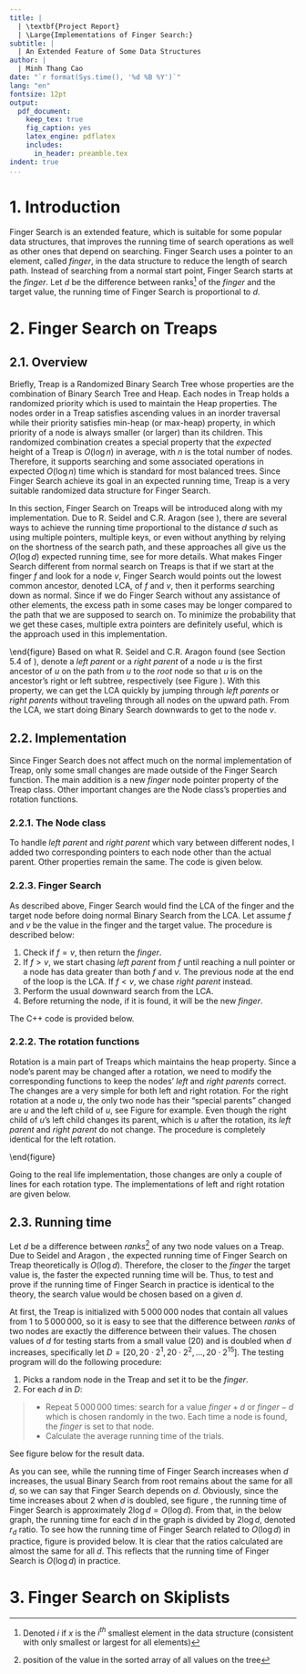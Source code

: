 ```yaml
---
title: |
  | \textbf{Project Report}
  | \Large{Implementations of Finger Search:}
subtitle: | 
  | An Extended Feature of Some Data Structures
author: |
  | Minh Thang Cao
date: "`r format(Sys.time(), '%d %B %Y')`"
lang: "en"
fontsize: 12pt
output:
  pdf_document:
    keep_tex: true
    fig_caption: yes
    latex_engine: pdflatex
    includes:
      in_header: preamble.tex
indent: true
...
```


\graphicspath{ {./} }

# 1. \enspace Introduction {#section1}

Finger Search is an extended feature, which is suitable for some popular data structures, that improves the running time of search operations as well as other ones that depend on searching. Finger Search uses a pointer to an element, called *finger*, in the data structure to reduce the length of search path. Instead of searching from a normal start point, Finger Search starts at the *finger*. Let $d$ be the difference between ranks^[Denoted $i$ if $x$ is the $i^{th}$ smallest element in the data structure (consistent with only smallest or largest for all elements)] of the *finger* and the target value, the running time of Finger Search is proportional to $d$.

# 2. \enspace Finger Search on Treaps {#section2}

## 2.1. Overview

Briefly, Treap is a Randomized Binary Search Tree whose properties are the combination of Binary Search Tree and Heap. Each nodes in Treap holds a randomized priority which is used to maintain the Heap properties. The nodes order in a Treap satisfies ascending values in an inorder traversal while their priority satisfies min-heap (or max-heap) property, in which priority of a node is always smaller (or larger) than its children. This randomized combination creates a special property that the *expected* height of a Treap is $O(\log n)$ in average, with $n$ is the total number of nodes. Therefore, it supports searching and some associated operations in expected $O(\log n)$ time which is standard for most balanced trees. Since Finger Search achieve its goal in an expected running time, Treap is a very suitable randomized data structure for Finger Search.

In this section, Finger Search on Treaps will be introduced along with my implementation. Due to R. Seidel and C.R. Aragon (see \cite{1}), there are several ways to achieve the running time proportional to the distance $d$ such as using multiple pointers, multiple keys, or even without anything by relying on the shortness of the search path, and these approaches all give us the $O(\log d)$ expected running time, see \cite{1} for more details. What makes Finger Search different from normal search on Treaps is that if we start at the finger $f$ and look for a node $v$, Finger Search would points out the lowest common ancestor, denoted LCA, of $f$ and $v$, then it performs searching down as normal. Since if we do Finger Search without any assistance of other elements, the excess path in some cases may be longer compared to the path that we are supposed to search on. To minimize the probability that we get these cases, multiple extra pointers are definitely useful, which is the approach used in this implementation.


\begin{figure}
\centering
\vspace{1mm}
\includegraphics[width=0.4\textwidth]{tree.png}
\caption{\label{fig1:figs}Visualization of \textit{left parent} and \textit{right parent} of a node $u$ in a binary tree.}

\  
\hrule
\end{figure}
Based on what R. Seidel and C.R. Aragon found (see Section 5.4 of \cite{1}), denote a *left parent* or a *right parent* of a node $u$ is the first ancestor of $u$ on the path from $u$ to the *root* node so that $u$ is on the ancestor's right or left subtree, respectively (see Figure \ref{fig1:figs}). With this property, we can get the LCA quickly by jumping through *left parents* or *right parents* without traveling through all nodes on the upward path. From the LCA, we start doing Binary Search downwards to get to the node $v$.

## 2.2. Implementation

Since Finger Search does not affect much on the normal implementation of Treap, only some small changes are made outside of the Finger Search function. The main addition is a new *finger* node pointer property of the Treap class. Other important changes are the Node class's properties and rotation functions.

### 2.2.1. The Node class

To handle *left parent* and *right parent* which vary between different nodes, I added two corresponding pointers to each node other than the actual parent. Other properties remain the same. The code is given below.
\newpage

\begin{lstlisting}
template<typename T>
class Node {
  public:
    T data;
    double priority;
    Node *parent, *left, *right;
    Node *leftParent, *rightParent; // new properties
    Node(double value, Node* parent=nullptr,
         Node* left=nullptr, Node* right=nullptr,
         Node* leftParent=nullptr, Node* rightParent= nullptr) {
      this->data = value;
      this->parent = parent;
      this->left = left;
      this->right = right;
      this->leftParent = leftParent;
      this->rightParent = rightParent;
      priority = Random::getReal(0, 1);
    };
};
\end{lstlisting}
\vspace{-7mm}

### 2.2.3. Finger Search

As described above, Finger Search would find the LCA of the finger and the target node before doing normal Binary Search from the LCA. Let assume $f$ and $v$ be the value in the finger and the target value. The procedure is described below:

  1. Check if $f = v$, then return the *finger*.
  2. If $f > v$, we start chasing *left parent* from *f* until reaching a null pointer or a node has data greater than both *f* and *v*. The previous node at the end of the loop is the LCA. If $f < v$, we chase *right parent* instead.
  3. Perform the usual downward search from the LCA.
  4. Before returning the node, if it is found, it will be the new *finger*.

The C++ code is provided below.

\begin{lstlisting}
template<typename T>
Node<T>* Treap<T>::fingerSearch(T value) {
  if (value == finger->data) return finger;
  Node<T>* LCA = root; // The lowest common ancestor
  Node<T>* current = finger;
  if (value > finger->data) {
    while (current && current->data <= value) {
      LCA = current;
      current = current->rightParent;
    }
  } else {
    while (current && current->data >= value) {
      LCA = current;
      current = current->leftParent;
    }
  }
  Node<T>* foundNode = binarySearch(value, LCA); // downard search from LCA
  if (foundNode) {
    finger = foundNode;
  }
  return foundNode;
}
\end{lstlisting}

\vspace{-7mm}

### 2.2.2. The rotation functions 

Rotation is a main part of Treaps which maintains the heap property. Since a node's parent may be changed after a rotation, we need to modify the corresponding functions to keep the nodes' *left* and *right parents* correct. The changes are a very simple for both left and right rotation. For the right rotation at a node $u$, the only two node has their "special parents" changed are $u$ and the left child of $u$, see Figure \ref{fig2:figs} for example. Even though the right child of $u$'s left child changes its parent, which is $u$ after the rotation, its *left parent* and *right parent* do not change. The procedure is completely identical for the left rotation.

\begin{figure}
\centering
\vspace{1mm}
\includegraphics[height=0.3\textwidth]{TreeRotation.png}
\caption{\label{fig2:figs}Visualization of right rotation at node 4. The colored nodes are ones has their \textit{left parent} or \textit{right parent} changed. The \textit{right parent} of node 2, the left child of 4, changed to the \textit{right parent} of 4, and \textit{left parent} of node 4 changed to 2. Left rotation is identical.}

\  
\hrule
\end{figure}

Going to the real life implementation, those changes are only a couple of lines for each rotation type. The implementations of left and right rotation are given below.


\begin{lstlisting}
template<class T>
void Treap<T>::leftRotate(Node<T>* &node) {
  Node<T> *parent = node->parent;
  Node<T> *r = node->right;
  node->parent = r;
  node->rightParent = r; // set right parent of the given node
  r->leftParent = node->leftParent; // set left parent of right child 
  if (r->left) {
    r->left->parent = node;
  }
  node->right = r->left;
  r->left = node;
  r->parent = parent;
  if (parent) {
    if (parent->left == node) {
      parent->left = r;
    } else {
      parent->right = r;
    }
  }
  node = r;
}

template<class T>
void Treap<T>::rightRotate(Node<T>* &node) {
  Node<T> *parent = node->parent;
  Node<T> *l = node->left;
  node->parent = l;
  node->leftParent = l; // set left parent of the given node
  l->rightParent = node->rightParent; // set right parent of left child 
  if (l->right) {
    l->right->parent = node;
 }
  node->left = l->right;
  l->right = node;
  l->parent = parent;
  if (parent) {
    if (parent->left == node) {
      parent->left = l;
    } else {
      parent->right = l;
    }
  }
  node = l;
}
\end{lstlisting}

## 2.3. Running time

Let $d$ be a difference between *ranks*^[position of the value in the sorted array of all values on the tree] of any two node values on a Treap. Due to Seidel and Aragon \cite{1}, the expected running time of Finger Search on Treap theoretically is $O(\log d)$. Therefore, the closer to the $finger$ the target value is, the faster the expected running time will be. Thus, to test and prove if the running time of Finger Search in practice is identical to the theory, the search value would be chosen based on a given $d$.

At first, the Treap is initialized with $5\,000\,000$ nodes that contain all values from 1 to $5\,000\,000$, so it is easy to see that the difference between $ranks$ of two nodes are exactly the difference between their values. The chosen values of $d$ for testing starts from a small value (20) and is doubled when $d$ increases, specifically let $D = [20, 20\cdot2^1, 20\cdot2^2, \ldots, 20\cdot2^{15}]$. The testing program will do the following procedure:
\vspace{-4mm}

1. Picks a random node in the Treap and set it to be the $finger$.
2. For each $d$ in $D$:
\vspace{-4mm}

>- Repeat $5\,000\,000$ times: search for a value $finger + d$ or $finger - d$ which is chosen randomly in the two. Each time a node is found, the $finger$ is set to that node.
>- Calculate the average running time of the trials.

See figure \ref{fig:TreapResult} below for the result data.
\begin{figure}
\centering
\begin{minipage}{1\textwidth}
  \centering
	\begin{tabularx}{0.8\textwidth}{|>{\centering\arraybackslash}X|>{\centering\arraybackslash}X|>{\centering\arraybackslash}X|}
  \hline
      $d$  & Finger Search time  & Binary Search form root time \\ \hline
     20  & 7.89250  & 27.2041 \\ \hline
     40  & 9.95326  & 28.0649 \\ \hline
     80  & 11.9180  & 28.8736 \\ \hline
    160  & 13.9715  & 27.4262 \\ \hline
    320  & 15.8764  & 28.0812 \\ \hline
    640  & 18.3024  & 29.7978 \\ \hline
   1280  & 20.2644  & 29.4003 \\ \hline
   2560  & 22.3453  & 28.0397 \\ \hline
   5120  & 24.6583  & 28.8494 \\ \hline
  10240  & 26.4185  & 28.1270 \\ \hline
  20480  & 28.3653  & 28.4053 \\ \hline
  40960  & 30.1493  & 28.3681 \\ \hline
  81920  & 32.8924  & 28.7313 \\ \hline
 163840  & 33.6583  & 27.9549 \\ \hline
 327680  & 35.6414  & 27.9997 \\ \hline
 655360  & 40.2822  & 27.4228 \\ \hline
  \end{tabularx}
\end{minipage}
\caption[Caption]{Average running time of Finger Search and Binary Search from root on Treap with $d$ in $[20, 20\cdot2^1, 20\cdot2^2, \ldots, 20\cdot2^{15}]$. The total number of search times for each $d$ is $5\,000\,000$. The running times are in \textit{number of nodes visited} at the end of the search function.}
\label{fig:TreapResult}
\end{figure}

\newpage

As you can see, while the running time of Finger Search increases when $d$ increases, the usual Binary Search from root remains about the same for all $d$, so we can say that Finger Search depends on $d$. Obviously, since the time increases about 2 when $d$ is doubled, see figure \ref{fig:TreapResult}, the running time of Finger Search is approximately $2\log d = O(\log d)$. From that, in the below graph, the running time for each $d$ in the graph is divided by $2\log d$, denoted $r_d$ ratio. To see how the running time of Finger Search related to $O(\log d)$ in practice, figure \ref{fig:TreapGraph} is provided below. It is clear that the ratios calculated are almost the same for all $d$. This reflects that the running time of Finger Search is $O(\log d)$ in practice.

\begin{figure}
\begin{minipage}{0.95\textwidth}
\begin{center}
\begin{tikzpicture}
  \begin{axis}[ 
    symbolic x coords={0, 20, 40, 80, 160, 320, 640, 1280, 2560, 5120, 10240, 20480, 40960, 81920, 163840, 327680, 655360, 1310720},
    xtick={0, 20, 40, 80, 160, 320, 640, 1280, 2560, 5120, 10240, 20480, 40960, 81920, 163840, 327680, 655360, 1310720},
    xticklabels={0,$2^0$,$2^1$, $2^2$,$2^3$,$2^4$,$2^5$,$2^6$,$2^7$,$2^8$,$2^9$,$2^{10}$,$2^{11}$,$2^{12}$,$2^{13}$,$2^{14}$,$2^{15}$,$2^{16}$},
    scaled x ticks={real:20},
    height=5cm,
		width=14cm,
    minor tick num=5,
    grid=both,
    grid style={line width=.1pt, draw=gray!20},
    major grid style={line width=.2pt,draw=gray!40},
    ymin=0,
		ymax=2,
    xmin=0,
		xmax=1310720,
    xlabel=$d$,
    ylabel={$r_d$},
		ylabel style={rotate=-90}
  ] 
		\addplot file[skip first] {TreapGraph.txt};
  \end{axis}
\end{tikzpicture}
\end{center}
\end{minipage}
\caption[Caption]{The graph of ratios $r_d$ versus different values of $d$ given in figure \ref{fig:TreapResult}.}
\label{fig:TreapGraph}
\end{figure}
\hrule

# 3. \enspace Finger Search on Skiplists {#section3}

\newpage
\begin{thebibliography}{9}
\bibitem{1}
Seidel, R., Aragon, C.R. Randomized search trees. \emph{Algorithmica} 16, 464–497 (1996). \url{https://doi.org/10.1007/BF01940876}

\end{thebibliography}
